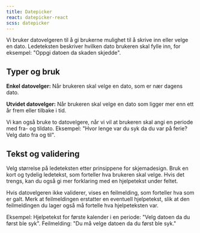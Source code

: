 ```yaml
---
title: Datepicker
react: datepicker-react
scss: datepicker
---
```



<Example />

Vi bruker datovelgeren til å gi brukerne mulighet til å skrive inn eller velge en dato. Ledeteksten beskriver hvilken dato brukeren skal fylle inn, for eksempel: "Oppgi datoen da skaden skjedde".

## Typer og bruk

**Enkel datovelger:** Når brukeren skal velge en dato, som er nær dagens dato.

**Utvidet datovelger:** Når brukeren skal velge en dato som ligger mer enn ett år frem eller tilbake i tid.

Vi kan også bruke to datovelgere, når vi vil at brukeren skal angi en periode med fra- og tildato.
Eksempel: "Hvor lenge var du syk da du var på ferie? Velg dato fra og til".

## Tekst og validering

Velg størrelse på ledeteksten etter prinsippene for skjemadesign. Bruk en kort og tydelig ledetekst, som forteller hva brukeren skal velge. Hvis det trengs, kan du også gi mer forklaring med en hjelpetekst under feltet.

Hvis datovelgeren ikke validerer, vises en feilmelding, som forteller hva som er galt. Merk at feilmeldingen erstatter en eventuell hjelpetekst, slik at den feilmeldingen du lager også må fortelle hva hjelpeteksten var.

Eksempel:
Hjelpetekst for første kalender i en periode:
"Velg datoen da du først ble syk". Feilmelding: "Du må velge datoen da du først ble syk."

